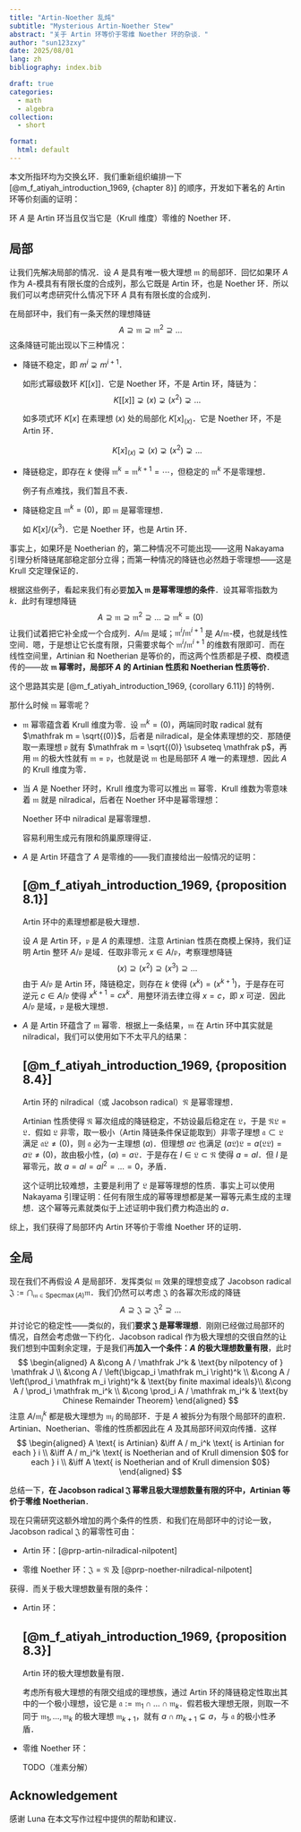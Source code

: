 ```yaml
---
title: "Artin-Noether 乱炖"
subtitle: "Mysterious Artin-Noether Stew"
abstract: "关于 Artin 环等价于零维 Noether 环的杂谈．"
author: "sun123zxy"
date: 2025/08/01
lang: zh
bibliography: index.bib

draft: true
categories:
  - math 
  - algebra
collection:
  - short

format:
  html: default
---
```


本文所指环均为交换幺环．我们重新组织编排一下 [@m_f_atiyah_introduction_1969, {chapter 8}] 的顺序，开发如下著名的 Artin 环等价刻画的证明：

:::{#thm-artin-noether}

环 $A$ 是 Artin 环当且仅当它是（Krull 维度）零维的 Noether 环．
:::

## 局部

让我们先解决局部的情况．设 $A$ 是具有唯一极大理想 $\mathfrak m$ 的局部环．回忆如果环 $A$ 作为 $A$-模具有有限长度的合成列，那么它既是 Artin 环，也是 Noether 环．所以我们可以考虑研究什么情况下环 $A$ 具有有限长度的合成列．

在局部环中，我们有一条天然的理想降链
$$
A \supseteq \mathfrak m \supseteq \mathfrak m^2 \supseteq \dots
$$
这条降链可能出现以下三种情况：

- 降链不稳定，即 $m^i \supsetneq m^{i+1}$．

  如形式幂级数环 $K[[x]]$．它是 Noether 环，不是 Artin 环，降链为：
  $$
  K[[x]] \supsetneq (x) \supsetneq (x^2) \supsetneq \dots 
  $$ 

  如多项式环 $K[x]$ 在素理想 $(x)$ 处的局部化 $K[x]_{(x)}$．它是 Noether 环，不是 Artin 环．

  $$
    K[x]_{(x)} \supsetneq (x) \supsetneq (x^2) \supsetneq \dots
  $$

- 降链稳定，即存在 $k$ 使得 $\mathfrak m^k = \mathfrak m^{k+1} = \cdots$，但稳定的 $\mathfrak m^k$ 不是零理想．

  例子有点难找，我们暂且不表．

- 降链稳定且 $\mathfrak m^k = (0)$，即 $\mathfrak m$ 是幂零理想．

  如 $K[x] / (x^3)$．它是 Noether 环，也是 Artin 环．

:::{.remark}

事实上，如果环是 Noetherian 的，第二种情况不可能出现——这用 Nakayama 引理分析降链尾部稳定部分立得；而第一种情况的降链也必然趋于零理想——这是 Krull 交定理保证的．
:::

根据这些例子，看起来我们有必要**加入 $\mathfrak m$ 是幂零理想的条件**．设其幂零指数为 $k$．此时有理想降链
$$
A \supseteq \mathfrak m \supseteq \mathfrak m^2 \supseteq \dots \supseteq \mathfrak m^k = (0)
$$
让我们试着把它补全成一个合成列．$A / \mathfrak m$ 是域；$\mathfrak m^i / \mathfrak m^{i+1}$ 是 $A / \mathfrak m$-模，也就是线性空间．嗯，于是想让它长度有限，只需要求每个 $\mathfrak m^i / \mathfrak m^{i+1}$ 的维数有限即可．而在线性空间里，Artinian 和 Noetherian 是等价的，而这两个性质都是子模、商模遗传的——故 **$\mathfrak m$ 幂零时，局部环 $A$ 的 Artinian 性质和 Noetherian 性质等价**．

:::{.remark}

这个思路其实是 [@m_f_atiyah_introduction_1969, {corollary 6.11}] 的特例．
:::

那什么时候 $\mathfrak m$ 幂零呢？

- $\mathfrak m$ 幂零蕴含着 Krull 维度为零．设 $\mathfrak m^k = (0)$，两端同时取 radical 就有 $\mathfrak m = \sqrt{(0)}$，后者是 nilradical，是全体素理想的交．那随便取一素理想 $\mathfrak p$ 就有 $\mathfrak m = \sqrt{(0)} \subseteq \mathfrak p$，再用 $\mathfrak m$ 的极大性就有 $\mathfrak m = \mathfrak p$，也就是说 $\mathfrak m$ 也是局部环 $A$ 唯一的素理想．因此 $A$ 的 Krull 维度为零．

- 当 $A$ 是 Noether 环时，Krull 维度为零可以推出 $\mathfrak m$ 幂零．Krull 维数为零意味着 $\mathfrak m$ 就是 nilradical，后者在 Noether 环中是幂零理想：

  :::{#prp-noether-nilradical-nilpotent}

  Noether 环中 nilradical 是幂零理想．
  :::

  :::{.proof}
  
  容易利用生成元有限和鸽巢原理得证．
  :::

- $A$ 是 Artin 环蕴含了 $A$ 是零维的——我们直接给出一般情况的证明：

  :::{#prp-artin-zero-dim}

  ## [@m_f_atiyah_introduction_1969, {proposition 8.1}]

  Artin 环中的素理想都是极大理想．
  :::

  :::{.proof}

  设 $A$ 是 Artin 环，$\mathfrak p$ 是 $A$ 的素理想．注意 Artinian 性质在商模上保持，我们证明 Artin 整环 $A / \mathfrak p$ 是域．任取非零元 $x \in A / \mathfrak p$，考察理想降链
  $$
  (x) \supseteq (x^2) \supseteq (x^3) \supseteq \dots
  $$
  由于 $A / \mathfrak p$ 是 Artin 环，降链稳定，则存在 $k$ 使得 $(x^k) = (x^{k+1})$，于是存在可逆元 $c \in A / \mathfrak p$ 使得 $x^{k+1} = c x^k$．用整环消去律立得 $x = c$，即 $x$ 可逆．因此 $A / \mathfrak p$ 是域，$\mathfrak p$ 是极大理想．
  :::

- $A$ 是 Artin 环蕴含了 $\mathfrak m$ 幂零．根据上一条结果，$\mathfrak m$ 在 Artin 环中其实就是 nilradical，我们可以使用如下不太平凡的结果：

  :::{#prp-artin-nilradical-nilpotent}

  ## [@m_f_atiyah_introduction_1969, {proposition 8.4}]

  Artin 环的 nilradical（或 Jacobson radical）$\mathfrak N$ 是幂零理想．
  :::

  :::{.proof}
  
  Artinian 性质使得 $\mathfrak N$ 幂次组成的降链稳定，不妨设最后稳定在 $\mathfrak L$，于是 $\mathfrak N \mathfrak L = \mathfrak L$．假如 $\mathfrak L$ 非零，取一极小（Artin 降链条件保证能取到）非零子理想 $\mathfrak a \subset \mathfrak L$ 满足 $\mathfrak a \mathfrak L \neq (0)$，则 $\mathfrak a$ 必为一主理想 $(a)$．但理想 $a \mathfrak L$ 也满足 $(a \mathfrak L) \mathfrak L = a(\mathfrak L \mathfrak L) = a \mathfrak L \neq (0)$，故由极小性，$(a) = a \mathfrak L$．于是存在 $l \in \mathfrak L \subset \mathfrak N$ 使得 $a = al$．但 $l$ 是幂零元，故 $a = al = al^2 = \dots = 0$，矛盾．
  :::

  :::{.remark}

  这个证明比较难想，主要是利用了 $\mathfrak L$ 是幂等理想的性质．事实上可以使用 Nakayama 引理证明：任何有限生成的幂等理想都是某一幂等元素生成的主理想．这个幂等元素就类似于上述证明中我们费力构造出的 $a$．
  :::

综上，我们获得了局部环内 Artin 环等价于零维 Noether 环的证明．

## 全局

现在我们不再假设 $A$ 是局部环．发挥类似 $\mathfrak m$ 效果的理想变成了 Jacobson radical $\mathfrak J := \bigcap_{\mathfrak m \in\operatorname{Specmax}(A)} \mathfrak m$．我们仍然可以考虑 $\mathfrak J$ 的各幂次形成的降链
$$
A \supseteq \mathfrak J \supseteq \mathfrak J^2 \supseteq \dots
$$
并讨论它的稳定性——类似的，我们**要求 $\mathfrak J$ 是幂零理想**．刚刚已经做过局部环的情况，自然会考虑做一下约化．Jacobson radical 作为极大理想的交很自然的让我们想到中国剩余定理，于是我们再**加入一个条件：$A$ 的极大理想数量有限**，此时
$$
\begin{aligned}
A
&\cong A / \mathfrak J^k & \text{by nilpotency of } \mathfrak J \\
&\cong A / \left(\bigcap_i \mathfrak m_i \right)^k \\
&\cong A / \left(\prod_i \mathfrak m_i \right)^k & \text{by finite maximal ideals}\\
&\cong A / \prod_i \mathfrak m_i^k \\
&\cong \prod_i A / \mathfrak m_i^k & \text{by Chinese Remainder Theorem}
\end{aligned}
$$
注意 $A / \mathfrak m_i^k$ 都是极大理想为 $\mathfrak m_i$ 的局部环．于是 $A$ 被拆分为有限个局部环的直积．Artinian、Noetherian、零维的性质都因此在 $A$ 及其局部环间双向传播．这样
$$
\begin{aligned}
A \text{ is Artinian}
&\iff A / m_i^k \text{ is Artinian for each } i \\
&\iff A / m_i^k \text{ is Noetherian and of Krull dimension $0$ for each } i \\
&\iff A \text{ is Noetherian and of Krull dimension $0$}
\end{aligned}
$$

总结一下，**在 Jacobson radical $\mathfrak J$ 幂零且极大理想数量有限的环中，Artinian 等价于零维 Noetherian**．

现在只需研究这额外增加的两个条件的性质．和我们在局部环中的讨论一致，Jacobson radical $\mathfrak J$ 的幂零性可由：

- Artin 环：[@prp-artin-nilradical-nilpotent]

- 零维 Noether 环：$\mathfrak J = \mathfrak N$ 及 [@prp-noether-nilradical-nilpotent]

获得．而关于极大理想数量有限的条件：

- Artin 环：

  :::{#prp-artin-finite-specmax}

  ## [@m_f_atiyah_introduction_1969, {proposition 8.3}]

  Artin 环的极大理想数量有限．
  :::

  :::{.proof}
  
  考虑所有极大理想的有限交组成的理想族，通过 Artin 环的降链稳定性取出其中的一个极小理想，设它是 $\mathfrak a := \mathfrak m_1 \cap \dots \cap \mathfrak m_k$．假若极大理想无限，则取一不同于 $\mathfrak m_1, \dots, \mathfrak m_k$ 的极大理想 $\mathfrak m_{k+1}$，就有 $a \cap m_{k+1} \subsetneq a$，与 $\mathfrak a$ 的极小性矛盾．
  :::

- 零维 Noether 环：

  TODO（准素分解）

## Acknowledgement {.appendix}

感谢 Luna 在本文写作过程中提供的帮助和建议．